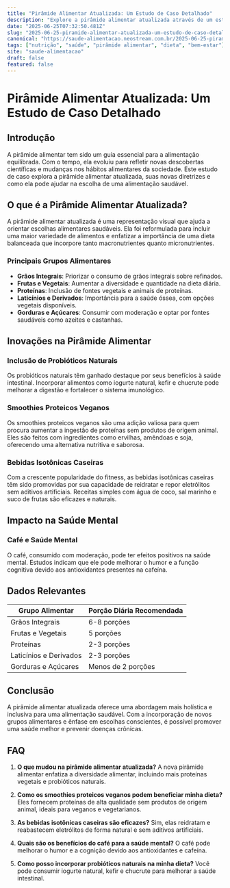 ```yaml
---
title: "Pirâmide Alimentar Atualizada: Um Estudo de Caso Detalhado"
description: "Explore a pirâmide alimentar atualizada através de um estudo de caso detalhado, abordando probióticos naturais, smoothies proteicos veganos e mais."
date: "2025-06-25T07:32:50.481Z"
slug: "2025-06-25-piramide-alimentar-atualizada-um-estudo-de-caso-detalhado"
canonical: "https://saude-alimentacao.neostream.com.br/2025-06-25-piramide-alimentar-atualizada-um-estudo-de-caso-detalhado"
tags: ["nutrição", "saúde", "pirâmide alimentar", "dieta", "bem-estar"]
site: "saude-alimentacao"
draft: false
featured: false
---
```


# Pirâmide Alimentar Atualizada: Um Estudo de Caso Detalhado

## Introdução

A pirâmide alimentar tem sido um guia essencial para a alimentação equilibrada. Com o tempo, ela evoluiu para refletir novas descobertas científicas e mudanças nos hábitos alimentares da sociedade. Este estudo de caso explora a pirâmide alimentar atualizada, suas novas diretrizes e como ela pode ajudar na escolha de uma alimentação saudável.

## O que é a Pirâmide Alimentar Atualizada?

A pirâmide alimentar atualizada é uma representação visual que ajuda a orientar escolhas alimentares saudáveis. Ela foi reformulada para incluir uma maior variedade de alimentos e enfatizar a importância de uma dieta balanceada que incorpore tanto macronutrientes quanto micronutrientes.

### Principais Grupos Alimentares

- **Grãos Integrais**: Priorizar o consumo de grãos integrais sobre refinados.
- **Frutas e Vegetais**: Aumentar a diversidade e quantidade na dieta diária.
- **Proteínas**: Inclusão de fontes vegetais e animais de proteínas.
- **Laticínios e Derivados**: Importância para a saúde óssea, com opções vegetais disponíveis.
- **Gorduras e Açúcares**: Consumir com moderação e optar por fontes saudáveis como azeites e castanhas.

## Inovações na Pirâmide Alimentar

### Inclusão de Probióticos Naturais

Os probióticos naturais têm ganhado destaque por seus benefícios à saúde intestinal. Incorporar alimentos como iogurte natural, kefir e chucrute pode melhorar a digestão e fortalecer o sistema imunológico.

### Smoothies Proteicos Veganos

Os smoothies proteicos veganos são uma adição valiosa para quem procura aumentar a ingestão de proteínas sem produtos de origem animal. Eles são feitos com ingredientes como ervilhas, amêndoas e soja, oferecendo uma alternativa nutritiva e saborosa.

### Bebidas Isotônicas Caseiras

Com a crescente popularidade do fitness, as bebidas isotônicas caseiras têm sido promovidas por sua capacidade de reidratar e repor eletrólitos sem aditivos artificiais. Receitas simples com água de coco, sal marinho e suco de frutas são eficazes e naturais.

## Impacto na Saúde Mental

### Café e Saúde Mental

O café, consumido com moderação, pode ter efeitos positivos na saúde mental. Estudos indicam que ele pode melhorar o humor e a função cognitiva devido aos antioxidantes presentes na cafeína.

## Dados Relevantes

| Grupo Alimentar         | Porção Diária Recomendada |
|-------------------------|---------------------------|
| Grãos Integrais         | 6-8 porções               |
| Frutas e Vegetais       | 5 porções                 |
| Proteínas               | 2-3 porções               |
| Laticínios e Derivados  | 2-3 porções               |
| Gorduras e Açúcares     | Menos de 2 porções        |

## Conclusão

A pirâmide alimentar atualizada oferece uma abordagem mais holística e inclusiva para uma alimentação saudável. Com a incorporação de novos grupos alimentares e ênfase em escolhas conscientes, é possível promover uma saúde melhor e prevenir doenças crônicas.

## FAQ

1. **O que mudou na pirâmide alimentar atualizada?**
   A nova pirâmide alimentar enfatiza a diversidade alimentar, incluindo mais proteínas vegetais e probióticos naturais.

2. **Como os smoothies proteicos veganos podem beneficiar minha dieta?**
   Eles fornecem proteínas de alta qualidade sem produtos de origem animal, ideais para veganos e vegetarianos.

3. **As bebidas isotônicas caseiras são eficazes?**
   Sim, elas reidratam e reabastecem eletrólitos de forma natural e sem aditivos artificiais.

4. **Quais são os benefícios do café para a saúde mental?**
   O café pode melhorar o humor e a cognição devido aos antioxidantes e cafeína.

5. **Como posso incorporar probióticos naturais na minha dieta?**
   Você pode consumir iogurte natural, kefir e chucrute para melhorar a saúde intestinal.